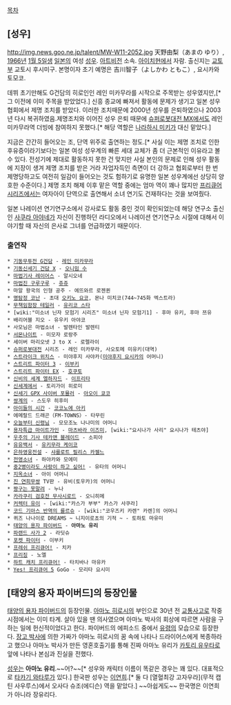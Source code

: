 [[목차]]

== [성우] ==
http://img.news.goo.ne.jp/talent/MW-W11-2052.jpg
天野由梨（あまの ゆり）, [[1966년]] [[1월 5일]]생 [[일본]]의 여성 [[성우]]. [[아트비전]] 소속. [[아이치]]현에서 자람.
출신지는 [[교토]]부 교토시 후시미구. 본명이자 초기 예명은 吉川智子（よしかわ ともこ）, 요시카와 토모코.

데뷔 초기만해도 G건담의 히로인인 레인 미카무라를 시작으로 주목받는 성우였지만,[* 그 이전에 이미 주목을 받았었다.] 신흥 종교에 빠져서 활동에 문제가 생기고 일본 성우협회에서 제명 조치를 받았다. 이러한 조치때문에 2000년 성우를 은퇴하였으나 2003년 다시 복귀하였음.제명조치와 이어진 성우 은퇴 때문에 [[슈퍼로봇대전 MX]]에서도 레인 미카무라역 더빙에 참여하지 못했다.[* 해당 역할은 [[나라하시 미키]]가 대신 맡았다.]

지금은 간간히 들어오는 조, 단역 위주로 출연하는 정도.[* 사실 이는 제명 조치로 인한 후유증이라기보다는 일본 여성 성우계의 빠른 세대 교체가 좀 더 근본적인 이유라고 볼 수 있다. 전성기에 제대로 활동하지 못한 건 맞지만 사실 본인의 문제로 인해 성우 활동에 지장이 생겨 제명 조치를 받은 거라 자업자득인 측면이 더 강하고 협회로부터 한 번 제명당하고도 여전히 일감이 들어오는 것도 험하기로 유명한 일본 성우계에선 상당히 양호한 수준이다.] 제명 조치 해제 이후 맡은 역할 중에는 엄마 역이 꽤나 많지만 [[프리큐어 시리즈]]에서는 여자아이 단역으로 출연해서 소녀 연기도 건재하다는 것을 보여줬다.

일본 나레이션 연기연구소에서 강사로도 활동 중인 것이 확인되었는데 해당 연구소 출신인 [[사쿠라 아야네]]가 자신이 진행하던 라디오에서 나레이션 연기연구소 시절에 대해서 이야기할 때 자신의 은사로 그녀를 언급하였기 때문이다.

=== 출연작 ===
 * [[기동무투전 G건담]] - [[레인 미카무라]]
 * [[기동신세기 건담 X]] - [[오니밈 수]]
 * [[마법기사 레이어스]] - 알시오네
 * [[마법진 구루구루]] - [[쥬쥬]]
 * 마알 왕국의 인형 공주 - 에뜨와르 로젠퀸
 * [[명탐정 코난]] - 초대 [[오키노 요코]], 몬나 미치코(744~745화 엑스트라)
 * [[무책임함장 테일러]] - [[유리코 스타]]
 * [wiki:"미소녀 닌자 모험기 시리즈" 미소녀 닌자 모험기1] - 후마 유키, 후마 쯔유
 * 배리어블 지오 - 유우키 아야코
 * 사모님은 마법소녀 - 발렌타인 발렌티
 * [[서몬나이트]] - 미모자 로랑주
 * 세이버 마리오넷 J to X - 로렐라이
 * [[슈퍼로봇대전]] 시리즈 - 레인 미카무라, 사오토메 미유키(대역)
 * [[스트라이크 위치스]] - 미야후지 사야카([[미야후지 요시카]]의 어머니)
 * [[스트리트 파이터 3]] - [[이부키]]
 * [[스트리트 파이터 EX]] - [[호쿠토]]
 * [[신비의 세계 엘하자드]] - [[이프리타]]
 * [[신세계에서]] - 토리가이 히로미
 * [[신세기 GPX 사이버 포뮬러]] - [[아오이 쿄코]]
 * [[쌍계의]] - 스도우 히후미
 * [[아이들의 시간]] - [[코코노에 아키]]
 * 에메랄드 드래곤（FM-TOWNS）- 타무린
 * [[오늘부터 신령님]] - 모모조노 나나미의 어머니
 * [[용자특급 마이트가인]] - [[마츠바라 이즈미]], [wiki:"요시나가 사리" 요시나가 테츠야]
 * [[우주의 기사 테카맨 블레이드]] - 소피아
 * [[유유백서]] - [[유키무라 케이코]]
 * [[은하영웅전설]] - [[샤를로트 필리스 카젤느]]
 * [[전영소녀]] - 하야카와 모에미
 * [[중2병이라도 사랑이 하고 싶어!]] - 유타의 어머니
 * [[지옥소녀]] - 아이 어머니
 * [[진 연희무쌍]] TV판 - 유비(토우카)의 어머니 
 * [[짱구는 못말려]] - 누나
 * [[카라쿠리 검호전 무사시로드]] - 오니히메
 * [[커렉터 유이]] - [wiki:"카스가 부부" 카스가 사쿠라]
 * [[코드 기아스 반역의 를르슈]] - [wiki:"코우즈키 카렌" 카렌]의 어머니
 * 퀴즈 나나이로 DREAMS ~ 니지이로쵸의 기적 ~ - 토하토 마유미
 * [[태양의 용자 파이버드]] - '''아마노 유리'''
 * [[파랜드 사가 2]] - 라딧슈
 * [[포켓 파이터]] - 이부키
 * [[프레쉬 프리큐어!]] - 치카
 * [[프리징]] - 노엘
 * [[하트 캐치 프리큐어!]] - 타치바나 마유카
 * [[Yes! 프리큐어 5]] GoGo - 모리타 요시미

== [태양의 용자 파이버드]의 등장인물 ==
[[태양의 용자 파이버드]]의 등장인물. [[아마노 히로시]]의 부인으로 30년 전 [[교통사고]]로 작중 시점에서는 이미 타계. 살아 있을 땐 의사였으며 아마노 박사의 회상에 따르면 사람을 구하는 일에 헌신적이었다고 한다. 파이버드의 에피소드 중에서 [[유령]]의 모습으로 등장한다. [[장고 박사]]에 의한 가짜가 아마노 히로시의 꿈 속에 나타나 드라이어스에게 복종하라고 했으나 아마노 박사가 만든 영혼호출기를 통해 진짜 아마노 유리가 [[카토리 유우타로]] 앞에 나타나 본심과 진실을 전했다.

[[성우]]는 '''아마노 유리'''.~~어?~~[* 성우와 캐릭터 이름이 똑같은 경우는 꽤 있다. 대표적으로 [[타카기 와타루]]가 있다.] 한국판 성우는 [[이연희]].[* 둘 다 [열혈최강 고자우라](무적 캡틴 사우루스)에서 오사다 슈조(에디슨) 역을 맡았다.] ~~아쉽게도~~ 한국명은 이연희가 아니라 장유리다.
